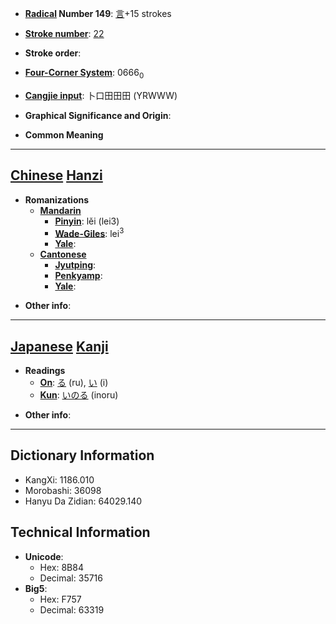 * '''[[Wiktionary:Chinese radical index| Radical]] Number 149''': [[Wiktionary:Chinese radical index 言|言]]+15 strokes

* '''[[Wiktionary:Chinese total strokes index|Stroke number]]''': [[Wiktionary:Chinese total strokes index 22|22]]

* '''Stroke order''': 

* '''[[Wiktionary:Chinese four corner index|Four-Corner System]]''': 0666<sub>0</sub>

* '''[[Wiktionary:Chinese Cangjie index|Cangjie input]]''': 卜口田田田 (YRWWW)

* '''Graphical Significance and Origin''': 

* '''Common Meaning'''

----

== [[Chinese]] [[Hanzi]] ==

* '''Romanizations'''
** '''[[Mandarin]]'''
*** '''[[Pinyin]]''': lěi (lei3)
*** '''[[Wade-Giles]]''': lei<sup>3</sup>
*** '''[[Yale]]''': 
** '''[[Cantonese]]'''
*** '''[[Jyutping]]''':
*** '''[[Penkyamp]]''': 
*** '''[[Yale]]''': 

* '''Other info''': 

----

== [[Japanese]] [[Kanji]] ==

* '''Readings'''
** '''[[On]]''': [[る]] (ru), [[い]] (i)
** '''[[Kun]]''': [[いのる]] (inoru)

* '''Other info''':  

----

== Dictionary Information ==

* KangXi: 1186.010
* Morobashi: 36098
* Hanyu Da Zidian: 64029.140

== Technical Information ==

* '''Unicode''':
** Hex: 8B84
** Decimal: 35716
* '''Big5''':
** Hex: F757
** Decimal: 63319